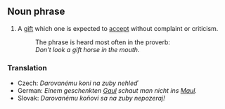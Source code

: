 ==Noun phrase==

# A [[gift]] which one is expected to [[accept]] without complaint or criticism.
#: The phrase is heard most often in the proverb:
#: ''Don't look a gift horse in the mouth.''

===Translation===
*Czech: ''Darovanému koni na zuby nehleď''
*German: ''Einem geschenkten [[Gaul]] schaut man nicht ins [[Maul]].''
*Slovak: ''Darovanému koňovi sa na zuby nepozeraj!''